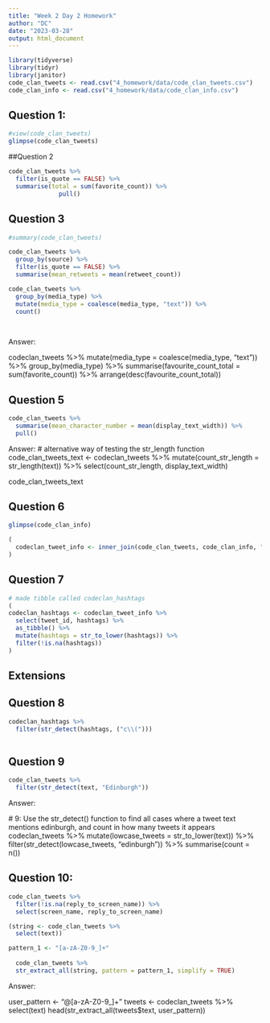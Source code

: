 ```yaml
---
title: "Week 2 Day 2 Homework"
author: "DC"
date: "2023-03-28"
output: html_document
---
```


```r
library(tidyverse)
library(tidyr)
library(janitor)
code_clan_tweets <- read.csv("4_homework/data/code_clan_tweets.csv")
code_clan_info <- read.csv("4_homework/data/code_clan_info.csv")
```



## Question 1:
```r
#view(code_clan_tweets)
glimpse(code_clan_tweets)

```
##Question 2


```r
code_clan_tweets %>%  
  filter(is_quote == FALSE) %>% 
  summarise(total = sum(favorite_count)) %>% 
              pull()
```

## Question 3

```r
#summary(code_clan_tweets)
```

```r
code_clan_tweets %>%
  group_by(source) %>%
  filter(is_quote == FALSE) %>% 
  summarise(mean_retweets = mean(retweet_count))
```

```r
code_clan_tweets %>% 
  group_by(media_type) %>%
  mutate(media_type = coalesce(media_type, "text")) %>% 
  count()
  
  
```
Answer: 

codeclan_tweets %>%
  mutate(media_type = coalesce(media_type, "text")) %>%
  group_by(media_type) %>%
  summarise(favourite_count_total = sum(favorite_count)) %>%
  arrange(desc(favourite_count_total))

## Question 5

```r
code_clan_tweets %>% 
  summarise(mean_character_number = mean(display_text_width)) %>% 
  pull()
```
Answer:
# alternative way of testing the str_length function
code_clan_tweets_text <- codeclan_tweets %>%
  mutate(count_str_length = str_length(text)) %>%
  select(count_str_length, display_text_width)

code_clan_tweets_text

## Question 6

```r
glimpse(code_clan_info)
```

```r
(
  codeclan_tweet_info <- inner_join(code_clan_tweets, code_clan_info, "tweet_id")
)
```


## Question 7

```r
# made tibble called codeclan_hashtags
(
codeclan_hashtags <- codeclan_tweet_info %>% 
  select(tweet_id, hashtags) %>% 
  as_tibble() %>% 
  mutate(hashtags = str_to_lower(hashtags)) %>% 
  filter(!is.na(hashtags))
)
```


## Extensions

## Question 8

```r
codeclan_hashtags %>% 
  filter(str_detect(hashtags, ("c\\(")))
          
```


## Question 9

```r
code_clan_tweets %>% 
  filter(str_detect(text, "Edinburgh"))
```
 Answer:
 
 # 9: Use the str_detect() function to find all cases where a tweet text mentions edinburgh, and count in how many tweets it appears
codeclan_tweets %>%
  mutate(lowcase_tweets = str_to_lower(text)) %>%
  filter(str_detect(lowcase_tweets, "edinburgh")) %>%
  summarise(count = n())

## Question 10:

```r
code_clan_tweets %>% 
  filter(!is.na(reply_to_screen_name)) %>% 
  select(screen_name, reply_to_screen_name)
```

```r
(string <- code_clan_tweets %>% 
  select(text))

pattern_1 <- "[a-zA-Z0-9_]+"
  
  code_clan_tweets %>% 
  str_extract_all(string, pattern = pattern_1, simplify = TRUE)

```


Answer: 

user_pattern <- "@[a-zA-Z0-9_]+"
tweets <- codeclan_tweets %>% 
  select(text)
head(str_extract_all(tweets$text, user_pattern))

